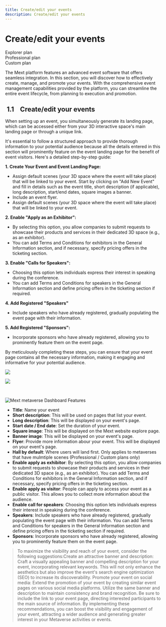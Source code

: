 ```yaml
---
title: Create/edit your events
description: Create/edit your events
---
```


# Create/edit your events

<div class="flex-row">
  <div class="plan">Explorer plan</div>
  <div class="plan">Professional plan</div>
  <div class="plan">Custom plan</div>
</div>

The Mext platform features an advanced event software that offers seamless integration. In this section, you will discover how to effectively create, manage, and promote your events. With the comprehensive event management capabilities provided by the platform, you can streamline the entire event lifecycle, from planning to execution and promotion.

##  1.1    Create/edit your events

When setting up an event, you simultaneously generate its landing page, which can be accessed either from your 3D interactive space's main landing page or through a unique link.

It's essential to follow a structured approach to provide thorough information to your potential audience because all the details entered in this section will prominently feature on the event landing page for the benefit of event visitors. Here's
a detailed step-by-step guide:

**1. Create Your Event and Event Landing Page:**

* Assign default scenes (your 3D space where the event will take place) that will be linked to your event. Start by clicking on "Add New Event" and fill in details such as the event title, short description (if applicable), long description, start/end dates, square images a banner.
* Include an event flyer.
* Assign default scenes (your 3D space where the event will take place) that will be linked to your event.

**2. Enable "Apply as an Exhibitor":**

* By selecting this option, you allow companies to submit requests to showcase their products and services in their dedicated 3D space (e.g., as an exhibitor).
* You can add Terms and Conditions for exhibitors in the General Information section, and if necessary, specify pricing offers in the ticketing section.

**3.	Enable "Calls for Speakers":**

* Choosing this option lets individuals express their interest in speaking during the conference.
* You can add Terms and Conditions for speakers in the General Information section and define pricing offers in the ticketing section if required.

**4. Add Registered "Speakers"**

* Include speakers who have already registered, gradually populating the event page with their information.

**5. Add Registered "Sponsors":**

* Incorporate sponsors who have already registered, allowing you to prominently feature them on the event page.

By meticulously completing these steps, you can ensure that your event page contains all the necessary information, making it engaging and informative for your potential audience.

![](</img/Marva images/Documentationa.jpg>)

![](</img/Marva images/Documentationd.jpg>)

 

![Mext metaverse Dashboard Features](/img/metaverse/create-your-events-add.jpg)

* **Title**: Name your event
* **Short description**: This will be used on pages that list your event.
* **Long description**: This will be displayed on your event's page.
* **Start date / End date**: Set the duration of your event.
* **Square image**: This will be displayed on the Mext website explore page.
* **Banner image**: This will be displayed on your event's page.
* **Flyer**: Provide more information abour your event. This will be displayed on your event's page.
* **Hall by default**: Where users will land first. Only applies to metaverses that have mulmtiple scenes (Professional / Custom plans only)
* **Enable apply as exhibitor**: By selecting this option, you allow companies to submit requests to showcase their products and services in their dedicated 3D space (e.g., as an exhibitor). You can add Terms and Conditions for exhibitors in the General Information section, and if necessary, specify pricing offers in the ticketing section.
* **Enable apply as visitor**: People can apply to access your event as a public visitor. This allows you to collect more information about the audience.
* **Enable call for speakers**: Choosing this option lets individuals express their interest in speaking during the conference.
* **Speakers**: Include speakers who have already registered, gradually populating the event page with their information. You can add Terms and Conditions for speakers in the General Information section and define pricing offers in the ticketing section if required.
* **Sponsors**: Incorporate sponsors who have already registered, allowing you to prominently feature them on the event page.

> To maximize the visibility and reach of your event, consider the following suggestions\:Create an attractive banner and description: Craft a visually appealing banner and compelling description for your event, incorporating relevant keywords. This will not only enhance the aesthetics but also improve the event's search engine optimization (SEO) to increase its discoverability.
> Promote your event on social media: Extend the promotion of your event by creating similar event pages on various social media platforms. Utilize the same banner and description to maintain consistency and brand recognition. Be sure to include the link to your event page, directing interested participants to the main source of information. By implementing these recommendations, you can boost the visibility and engagement of your event, attracting a wider audience and generating greater interest in your Metaverse activities or events.

